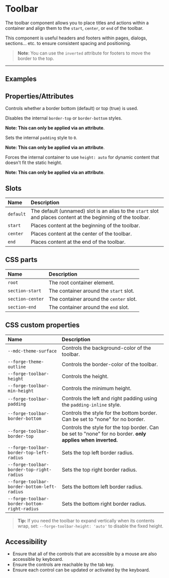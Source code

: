 

<PageSection>

# Toolbar

The toolbar component allows you to place titles and actions within a container and align them to the `start`, `center`, or `end` of the toolbar.

This component is useful headers and footers within pages, dialogs, sections... etc. to ensure consistent spacing and positioning.

> **Note**: You can use the `inverted` attribute for footers to move the border to the top.

</PageSection>

---

<PageSection>

## Examples

<LiveDemo fullWidth layout="column" codeHtml={ToolbarDefaultHtml()}>
  <ToolbarDemo />
</LiveDemo>

</PageSection>

<PageSection>

## Properties/Attributes

<PropertyDef name="inverted" type="boolean" defaultValue="false">

Controls whether a border bottom (default) or top (true) is used.

</PropertyDef>

<PropertyDef prop={false} name="no-border" type="string">

Disables the internal `border-top` or `border-bottom` styles.

**Note: This can only be applied via an attribute**.

</PropertyDef>

<PropertyDef prop={false} name="no-padding" type="string">

Sets the internal `padding` style to `0`.

**Note: This can only be applied via an attribute**.

</PropertyDef>

<PropertyDef prop={false} name="auto-height" type="string">

Forces the internal container to use `height: auto` for dynamic content that doesn't fit the static height.

**Note: This can only be applied via an attribute**.

</PropertyDef>

</PageSection>

<PageSection>

## Slots

| Name              | Description
| :-----------------| :----------------
| `default`           | The default (unnamed) slot is an alias to the `start` slot and places content at the beginning of the toolbar.
| `start`           | Places content at the beginning of the toolbar.
| `center`          | Places content at the center of the toolbar.
| `end`             | Places content at the end of the toolbar.

</PageSection>

<PageSection>

## CSS parts

| Name                           | Description
| :------------------------------| :----------------
| `root`                         | The root container element.
| `section-start`                | The container around the `start` slot.
| `section-center`               | The container around the `center` slot.
| `section-end`                  | The container around the `end` slot.

</PageSection>

<PageSection>

## CSS custom properties

| Name                                          | Description
| :---------------------------------------------| :----------------
| `--mdc-theme-surface`                         | Controls the background-color of the toolbar.
| `--forge-theme-outline`                  | Controls the border-color of the toolbar.
| `--forge-toolbar-height`                      | Controls the height.
| `--forge-toolbar-min-height`                  | Controls the minimum height.
| `--forge-toolbar-padding`                     | Controls the left and right padding using the `padding-inline` style.
| `--forge-toolbar-border-bottom`               | Controls the style for the bottom border. Can be set to "none" for no border.
| `--forge-toolbar-border-top`                  | Controls the style for the top border. Can be set to "none" for no border. **only applies when inverted.**
| `--forge-toolbar-border-top-left-radius`      | Sets the top left border radius.
| `--forge-toolbar-border-top-right-radius`     | Sets the top right border radius.
| `--forge-toolbar-border-bottom-left-radius`   | Sets the bottom left border radius.
| `--forge-toolbar-border-bottom-right-radius`  | Sets the bottom right border radius.

> **Tip:** If you need the toolbar to expand vertically when its contents wrap, set: `--forge-toolbar-height: 'auto'` to disable the fixed height.

</PageSection>

<PageSection>

## Accessibility

- Ensure that all of the controls that are accessible by a mouse are also accessible by keyboard.
- Ensure the controls are reachable by the tab key.
- Ensure each control can be updated or activated by the keyboard.

</PageSection>

